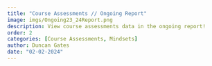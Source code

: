 ```yaml
---
title: "Course Assessments // Ongoing Report"
image: imgs/Ongoing23_24Report.png
description: View course assessments data in the ongoing report!
order: 2
categories: [Course Assessments, Mindsets]
author: Duncan Gates
date: "02-02-2024"
---
```

